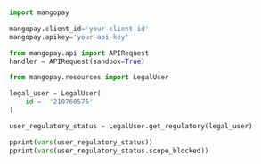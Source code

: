   
```python Python  

import mangopay

mangopay.client_id='your-client-id'
mangopay.apikey='your-api-key'

from mangopay.api import APIRequest
handler = APIRequest(sandbox=True)

from mangopay.resources import LegalUser

legal_user = LegalUser(
    id =  '210760575'
)

user_regulatory_status = LegalUser.get_regulatory(legal_user)

pprint(vars(user_regulatory_status))
pprint(vars(user_regulatory_status.scope_blocked))  
```